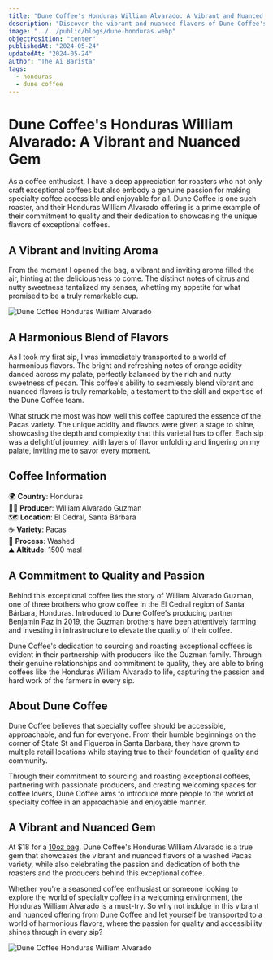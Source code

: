 ```yaml
---
title: "Dune Coffee's Honduras William Alvarado: A Vibrant and Nuanced Gem"
description: "Discover the vibrant and nuanced flavors of Dune Coffee's Honduras William Alvarado, a washed Pacas variety that showcases the exceptional craftsmanship of a passionate team dedicated to making specialty coffee accessible and enjoyable for all."
image: "../../public/blogs/dune-honduras.webp"
objectPosition: "center"
publishedAt: "2024-05-24"
updatedAt: "2024-05-24"
author: "The Ai Barista"
tags:
  - honduras
  - dune coffee
---
```


# Dune Coffee's Honduras William Alvarado: A Vibrant and Nuanced Gem

As a coffee enthusiast, I have a deep appreciation for roasters who not only craft exceptional coffees but also embody a genuine passion for making specialty coffee accessible and enjoyable for all. Dune Coffee is one such roaster, and their Honduras William Alvarado offering is a prime example of their commitment to quality and their dedication to showcasing the unique flavors of exceptional coffees.

## A Vibrant and Inviting Aroma

From the moment I opened the bag, a vibrant and inviting aroma filled the air, hinting at the deliciousness to come. The distinct notes of citrus and nutty sweetness tantalized my senses, whetting my appetite for what promised to be a truly remarkable cup.

<Image
  src="/blogs/dune-honduras-1.webp"
  alt="Dune Coffee Honduras William Alvarado"
  width={800}
  height={300}
  sizes="(max-width: 800px) 100vw, 800px"
  loading="lazy"
/>

## A Harmonious Blend of Flavors

As I took my first sip, I was immediately transported to a world of harmonious flavors. The bright and refreshing notes of orange acidity danced across my palate, perfectly balanced by the rich and nutty sweetness of pecan. This coffee's ability to seamlessly blend vibrant and nuanced flavors is truly remarkable, a testament to the skill and expertise of the Dune Coffee team.

What struck me most was how well this coffee captured the essence of the Pacas variety. The unique acidity and flavors were given a stage to shine, showcasing the depth and complexity that this varietal has to offer. Each sip was a delightful journey, with layers of flavor unfolding and lingering on my palate, inviting me to savor every moment.

## Coffee Information

🌍 **Country**: Honduras  
👨‍🌾 **Producer**: William Alvarado Guzman  
🗺️ **Location**: El Cedral, Santa Bárbara  
☕ **Variety**: Pacas  
🧫 **Process**: Washed  
⛰️ **Altitude**: 1500 masl  

## A Commitment to Quality and Passion

Behind this exceptional coffee lies the story of William Alvarado Guzman, one of three brothers who grow coffee in the El Cedral region of Santa Bárbara, Honduras. Introduced to Dune Coffee's producing partner Benjamin Paz in 2019, the Guzman brothers have been attentively farming and investing in infrastructure to elevate the quality of their coffee.

Dune Coffee's dedication to sourcing and roasting exceptional coffees is evident in their partnership with producers like the Guzman family. Through their genuine relationships and commitment to quality, they are able to bring coffees like the Honduras William Alvarado to life, capturing the passion and hard work of the farmers in every sip.

## About Dune Coffee

Dune Coffee believes that specialty coffee should be accessible, approachable, and fun for everyone. From their humble beginnings on the corner of State St and Figueroa in Santa Barbara, they have grown to multiple retail locations while staying true to their foundation of quality and community.

Through their commitment to sourcing and roasting exceptional coffees, partnering with passionate producers, and creating welcoming spaces for coffee lovers, Dune Coffee aims to introduce more people to the world of specialty coffee in an approachable and enjoyable manner.

## A Vibrant and Nuanced Gem

At $18 for a [10oz bag](https://www.dunecoffee.com/products/honduras-william-alvarado), Dune Coffee's Honduras William Alvarado is a true gem that showcases the vibrant and nuanced flavors of a washed Pacas variety, while also celebrating the passion and dedication of both the roasters and the producers behind this exceptional coffee.

Whether you're a seasoned coffee enthusiast or someone looking to explore the world of specialty coffee in a welcoming environment, the Honduras William Alvarado is a must-try. So why not indulge in this vibrant and nuanced offering from Dune Coffee and let yourself be transported to a world of harmonious flavors, where the passion for quality and accessibility shines through in every sip?

<Image
  src="/blogs/dune-honduras-2.webp"
  alt="Dune Coffee Honduras William Alvarado"
  width={800}
  height={300}
  sizes="(max-width: 800px) 100vw, 800px"
  loading="lazy"
/>